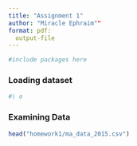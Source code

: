 ---
title: "Assignment 1"
author: "Miracle Ephraim""
format: pdf:
  output-file
---

```{r}

#include packages here

```


### Loading dataset

``` {r}
#\ o
```

### Examining Data

```{r}

head("homework1/ma_data_2015.csv")


```